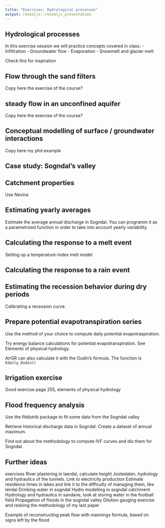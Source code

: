 ```yaml
---
title: "Exercises: Hydrological processes"
output: revealjs::revealjs_presentation
---
```


## Hydrological processes

In this exercise session we will practice concepts covered in class:
- Infiltration
- Groundwater flow
- Evaporation
- Snowmelt and glacier melt

Check this for inspiration


## Flow through the sand filters

Copy here the exercise of the course?

## steady flow in an unconfined aquifer

Copy here the exercise of the course?

## Conceptual modelling of surface / groundwater interactions

Copy here my phd example


## Case study: Sogndal's valley


## Catchment properties

Use Nevina

## Estimating yearly averages

Estimate the average annual discharge in Sogndal.
You can programm it as a parametrized function in order to take into account yearly variability.


## Calculating the response to a melt event

Setting up a temperature-index melt model

## Calculating the response to a rain event



## Estimating the recession behavior during dry periods

Calibrating a recession curve.

## Prepare potential evapotranspiration series

Use the method of your choice to compute daily potential evapotraspiration.

Try energy balance calculations for potential evapotranspiration. See Elements of physical hydrology.

AirGR can also calculate it with the Oudin’s formula. The function is `Edaily_Oudin()`


## Irrigation exercise

Good exercise page 255, elements of physical hydrology

## Flood frequency analysis

Use the fitdistrib package to fit some data from the Sogndal valley

Retrieve historical discharge data in Sogndal.
Create a dataset of annual maximum.

Find out about the methodology to compute IVF curves and dio them for Sogndal.

## Further ideas

exercises
River plastering in laerdal, calculate height
Jostedalen, hydrology and hydraulics of the tunnels. Link to electricity production
Estimate residence times in lakes and link it to the difficulty of managing them, like leirdal
Drinking water in sogndal
Hydro modelling in sogndal catchment
Hydrology and hydraulics in sandane, look at storing water in the football field
Propagation of floods in the sogndal valley
Dilution gauging exercise and redoing the methodology of my last paper

Example of reconstructing peak flow with mannings formula, based on signs left by the flood 

